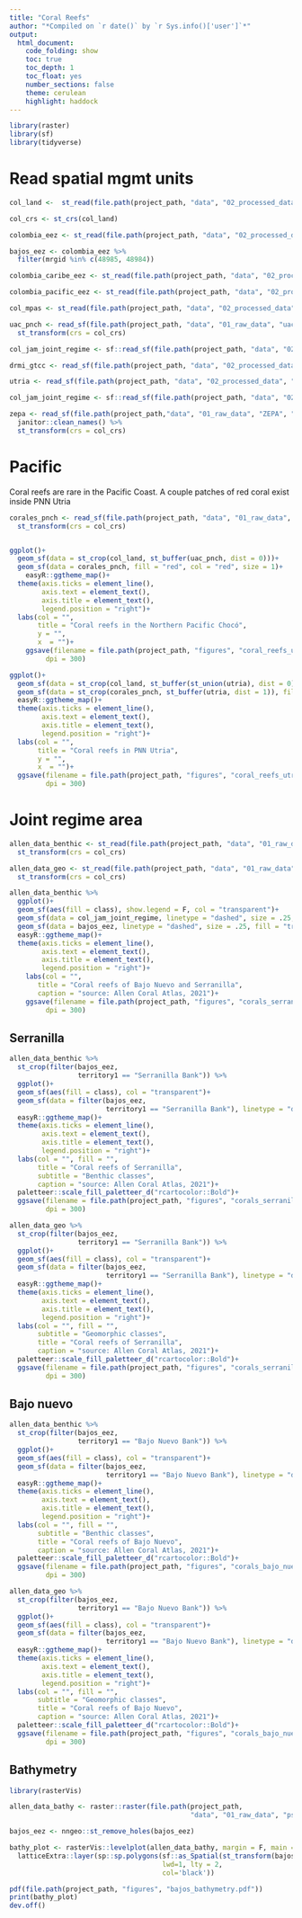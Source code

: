 ```yaml
---
title: "Coral Reefs"
author: "*Compiled on `r date()` by `r Sys.info()['user']`*"
output: 
  html_document:
    code_folding: show
    toc: true
    toc_depth: 1
    toc_float: yes
    number_sections: false
    theme: cerulean
    highlight: haddock
---
```


```r
library(raster)
library(sf)
library(tidyverse)
```

# Read spatial mgmt units

```r
col_land <-  st_read(file.path(project_path, "data", "02_processed_data", "admin","col_land.gpkg"))

col_crs <- st_crs(col_land)

colombia_eez <- st_read(file.path(project_path, "data", "02_processed_data", "admin","colombia_eez.gpkg"))

bajos_eez <- colombia_eez %>% 
  filter(mrgid %in% c(48985, 48984)) 

colombia_caribe_eez <- st_read(file.path(project_path, "data", "02_processed_data", "admin","colombia_caribe_eez.gpkg"))

colombia_pacific_eez <- st_read(file.path(project_path, "data", "02_processed_data", "admin","colombia_pacific_eez.gpkg"))

col_mpas <- st_read(file.path(project_path, "data", "02_processed_data", "admin","col_mpas.gpkg"))

uac_pnch <- read_sf(file.path(project_path, "data", "01_raw_data", "uac-pnch", "LímiteUAC.shp")) %>% 
  st_transform(crs = col_crs)

col_jam_joint_regime <- sf::read_sf(file.path(project_path, "data", "02_processed_data", "admin","col_jam_joint_regime.gpkg"))

drmi_gtcc <- read_sf(file.path(project_path, "data", "02_processed_data", "admin","drmi_gtcc.gpkg"))

utria <- read_sf(file.path(project_path, "data", "02_processed_data", "admin","utria.gpkg"))

col_jam_joint_regime <- sf::read_sf(file.path(project_path, "data", "02_processed_data", "admin","col_jam_joint_regime.gpkg"))

zepa <- read_sf(file.path(project_path,"data", "01_raw_data", "ZEPA", "ZEPA.shp")) %>% 
  janitor::clean_names() %>% 
  st_transform(crs = col_crs) 
```

# Pacific

Coral reefs are rare in the Pacific Coast. A couple patches of red coral exist inside PNN Utria

```r
corales_pnch <- read_sf(file.path(project_path, "data", "01_raw_data", "Objetos de Conservación PNCh", "Corales", "Coral.shp")) %>% 
  st_transform(crs = col_crs)


ggplot()+
  geom_sf(data = st_crop(col_land, st_buffer(uac_pnch, dist = 0)))+ 
  geom_sf(data = corales_pnch, fill = "red", col = "red", size = 1)+
    easyR::ggtheme_map()+
  theme(axis.ticks = element_line(), 
        axis.text = element_text(),
        axis.title = element_text(),
        legend.position = "right")+
  labs(col = "", 
       title = "Coral reefs in the Northern Pacific Chocó", 
       y = "", 
       x  = "")+
    ggsave(filename = file.path(project_path, "figures", "coral_reefs_uac_pnch.png"), 
         dpi = 300)
```

```r
ggplot()+
  geom_sf(data = st_crop(col_land, st_buffer(st_union(utria), dist = 0)))+ 
  geom_sf(data = st_crop(corales_pnch, st_buffer(utria, dist = 1)), fill = "red", col = "red", size = 2)+
  easyR::ggtheme_map()+
  theme(axis.ticks = element_line(), 
        axis.text = element_text(),
        axis.title = element_text(),
        legend.position = "right")+
  labs(col = "", 
       title = "Coral reefs in PNN Utria", 
       y = "", 
       x  = "")+
  ggsave(filename = file.path(project_path, "figures", "coral_reefs_utria.png"), 
         dpi = 300)
```
# Joint regime area

```r
allen_data_benthic <- st_read(file.path(project_path, "data", "01_raw_data", "ps-caribe-20211005224018","Benthic-Map", "benthic.geojson")) %>% 
  st_transform(crs = col_crs)

allen_data_geo <- st_read(file.path(project_path, "data", "01_raw_data", "ps-caribe-20211005224018","Geomorphic-Map", "geomorphic.geojson")) %>% 
  st_transform(crs = col_crs)
```
```r
allen_data_benthic %>% 
  ggplot()+
  geom_sf(aes(fill = class), show.legend = F, col = "transparent")+
  geom_sf(data = col_jam_joint_regime, linetype = "dashed", size = .25, fill = "transparent")+
  geom_sf(data = bajos_eez, linetype = "dashed", size = .25, fill = "transparent")+
  easyR::ggtheme_map()+
  theme(axis.ticks = element_line(), 
        axis.text = element_text(),
        axis.title = element_text(),
        legend.position = "right")+
    labs(col = "", 
       title = "Coral reefs of Bajo Nuevo and Serranilla",
       caption = "source: Allen Coral Atlas, 2021")+
    ggsave(filename = file.path(project_path, "figures", "corals_serranila_and_bajo_nuevo.png"), 
         dpi = 300)
```

## Serranilla

```r
allen_data_benthic %>% 
  st_crop(filter(bajos_eez,
                 territory1 == "Serranilla Bank")) %>% 
  ggplot()+
  geom_sf(aes(fill = class), col = "transparent")+
  geom_sf(data = filter(bajos_eez,
                        territory1 == "Serranilla Bank"), linetype = "dashed", size = .25, fill = "transparent")+
  easyR::ggtheme_map()+
  theme(axis.ticks = element_line(), 
        axis.text = element_text(),
        axis.title = element_text(),
        legend.position = "right")+
  labs(col = "", fill = "",
       title = "Coral reefs of Serranilla",
       subtitle = "Benthic classes",
       caption = "source: Allen Coral Atlas, 2021")+
  paletteer::scale_fill_paletteer_d("rcartocolor::Bold")+
  ggsave(filename = file.path(project_path, "figures", "corals_serranila_benthic.png"), 
         dpi = 300)
```

```r
allen_data_geo %>% 
  st_crop(filter(bajos_eez,
                 territory1 == "Serranilla Bank")) %>% 
  ggplot()+
  geom_sf(aes(fill = class), col = "transparent")+
  geom_sf(data = filter(bajos_eez,
                        territory1 == "Serranilla Bank"), linetype = "dashed", size = .25, fill = "transparent")+
  easyR::ggtheme_map()+
  theme(axis.ticks = element_line(), 
        axis.text = element_text(),
        axis.title = element_text(),
        legend.position = "right")+
  labs(col = "", fill = "",       
       subtitle = "Geomorphic classes",
       title = "Coral reefs of Serranilla",
       caption = "source: Allen Coral Atlas, 2021")+
  paletteer::scale_fill_paletteer_d("rcartocolor::Bold")+
  ggsave(filename = file.path(project_path, "figures", "corals_serranila_geomorphic.png"), 
         dpi = 300)
```
## Bajo nuevo

```r
allen_data_benthic %>% 
  st_crop(filter(bajos_eez,
                 territory1 == "Bajo Nuevo Bank")) %>% 
  ggplot()+
  geom_sf(aes(fill = class), col = "transparent")+
  geom_sf(data = filter(bajos_eez,
                        territory1 == "Bajo Nuevo Bank"), linetype = "dashed", size = .25, fill = "transparent")+
  easyR::ggtheme_map()+
  theme(axis.ticks = element_line(), 
        axis.text = element_text(),
        axis.title = element_text(),
        legend.position = "right")+
  labs(col = "", fill = "",     
       subtitle = "Benthic classes",
       title = "Coral reefs of Bajo Nuevo",
       caption = "source: Allen Coral Atlas, 2021")+
  paletteer::scale_fill_paletteer_d("rcartocolor::Bold")+
  ggsave(filename = file.path(project_path, "figures", "corals_bajo_nuevo_benthic.png"), 
         dpi = 300)
```

```r
allen_data_geo %>% 
  st_crop(filter(bajos_eez,
                 territory1 == "Bajo Nuevo Bank")) %>% 
  ggplot()+
  geom_sf(aes(fill = class), col = "transparent")+
  geom_sf(data = filter(bajos_eez,
                        territory1 == "Bajo Nuevo Bank"), linetype = "dashed", size = .25, fill = "transparent")+
  easyR::ggtheme_map()+
  theme(axis.ticks = element_line(), 
        axis.text = element_text(),
        axis.title = element_text(),
        legend.position = "right")+
  labs(col = "", fill = "",       
       subtitle = "Geomorphic classes",
       title = "Coral reefs of Bajo Nuevo",
       caption = "source: Allen Coral Atlas, 2021")+
  paletteer::scale_fill_paletteer_d("rcartocolor::Bold")+
  ggsave(filename = file.path(project_path, "figures", "corals_bajo_nuevo_geomorphic.png"), 
         dpi = 300)
```
## Bathymetry

```r
library(rasterVis)

allen_data_bathy <- raster::raster(file.path(project_path, 
                                             "data", "01_raw_data", "ps-caribe-20211005224018","Bathymetry---composite-depth", "bathymetry_0.tif")) 

bajos_eez <- nngeo::st_remove_holes(bajos_eez)

bathy_plot <- rasterVis::levelplot(allen_data_bathy, margin = F, main = "Bathymetry of the Northern Banks", par.settings = RdBuTheme)+
  latticeExtra::layer(sp::sp.polygons(sf::as_Spatial(st_transform(bajos_eez, crs = crs(allen_data_bathy))), 
                                      lwd=1, lty = 2,
                                      col='black'))

pdf(file.path(project_path, "figures", "bajos_bathymetry.pdf"))
print(bathy_plot)
dev.off()
```

